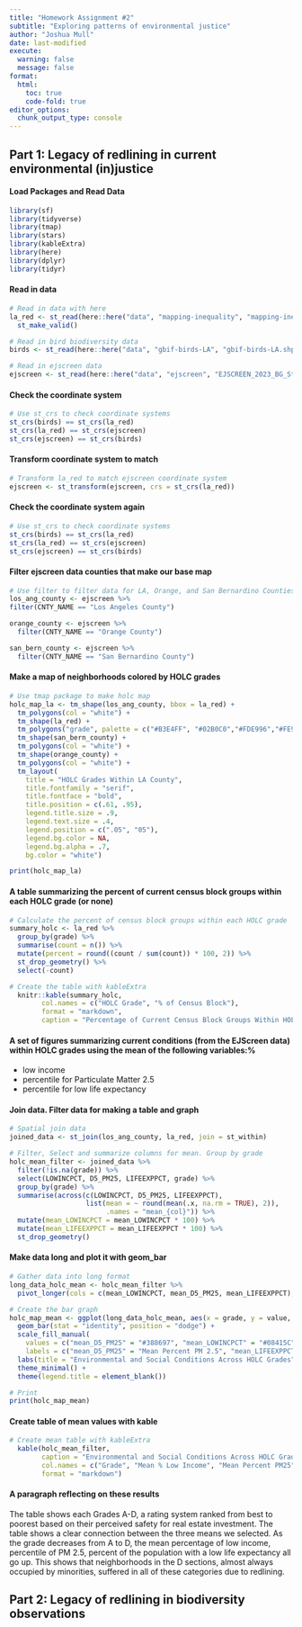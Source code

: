 ```yaml
---
title: "Homework Assignment #2"
subtitle: "Exploring patterns of environmental justice"
author: "Joshua Mull"
date: last-modified
execute:
  warning: false
  message: false
format:
  html:
    toc: true
    code-fold: true
editor_options: 
  chunk_output_type: console
---
```


## Part 1: Legacy of redlining in current environmental (in)justice

#### Load Packages and Read Data

```r
library(sf)
library(tidyverse)
library(tmap)
library(stars)
library(kableExtra)
library(here)
library(dplyr)
library(tidyr)
```

#### Read in data
```r
# Read in data with here
la_red <- st_read(here::here("data", "mapping-inequality", "mapping-inequality-los-angeles.json")) %>% 
  st_make_valid()

# Read in bird biodiversity data
birds <- st_read(here::here("data", "gbif-birds-LA", "gbif-birds-LA.shp"))

# Read in ejscreen data
ejscreen <- st_read(here::here("data", "ejscreen", "EJSCREEN_2023_BG_StatePct_with_AS_CNMI_GU_VI.gdb"))

```

#### Check the coordinate system 
```r
# Use st_crs to check coordinate systems 
st_crs(birds) == st_crs(la_red)
st_crs(la_red) == st_crs(ejscreen)
st_crs(ejscreen) == st_crs(birds)
```

#### Transform coordinate system to match 
```r
# Transform la_red to match ejscreen coordinate system 
ejscreen <- st_transform(ejscreen, crs = st_crs(la_red))
```

#### Check the coordinate system again 
```r
# Use st_crs to check coordinate systems 
st_crs(birds) == st_crs(la_red)
st_crs(la_red) == st_crs(ejscreen)
st_crs(ejscreen) == st_crs(birds)
```

#### Filter ejscreen data counties that make our base map
```r
# Use filter to filter data for LA, Orange, and San Bernardino Counties 
los_ang_county <- ejscreen %>%
filter(CNTY_NAME == "Los Angeles County")

orange_county <- ejscreen %>% 
  filter(CNTY_NAME == "Orange County")

san_bern_county <- ejscreen %>% 
  filter(CNTY_NAME == "San Bernardino County")
```

#### Make a map of neighborhoods colored by HOLC grades
```r
# Use tmap package to make holc map
holc_map_la <- tm_shape(los_ang_county, bbox = la_red) +
  tm_polygons(col = "white") +
  tm_shape(la_red) + 
  tm_polygons("grade", palette = c("#B3E4FF", "#02B0C0","#FDE996","#FE9F6C"), title = "HOLC Grade") +
  tm_shape(san_bern_county) +
  tm_polygons(col = "white") +
  tm_shape(orange_county) +
  tm_polygons(col = "white") +
  tm_layout(
    title = "HOLC Grades Within LA County",
    title.fontfamily = "serif",
    title.fontface = "bold",
    title.position = c(.61, .95),
    legend.title.size = .9,
    legend.text.size = .4,
    legend.position = c(".05", "05"),
    legend.bg.color = NA,
    legend.bg.alpha = .7,
    bg.color = "white")

print(holc_map_la)
```

#### A table summarizing the percent of current census block groups within each HOLC grade (or none)

```r
# Calculate the percent of census block groups within each HOLC grade
summary_holc <- la_red %>%
  group_by(grade) %>%
  summarise(count = n()) %>%
  mutate(percent = round((count / sum(count)) * 100, 2)) %>%
  st_drop_geometry() %>%
  select(-count)

# Create the table with kableExtra
  knitr::kable(summary_holc,
        col.names = c("HOLC Grade", "% of Census Block"),
        format = "markdown",
        caption = "Percentage of Current Census Block Groups Within HOLC Grade")

```

#### A set of figures summarizing current conditions (from the EJScreen data) within HOLC grades using the mean of the following variables:% 
- low income
- percentile for Particulate Matter 2.5
- percentile for low life expectancy

#### Join data. Filter data for making a table and graph
```r
# Spatial join data 
joined_data <- st_join(los_ang_county, la_red, join = st_within)

# Filter, Select and summarize columns for mean. Group by grade
holc_mean_filter <- joined_data %>% 
  filter(!is.na(grade)) %>%
  select(LOWINCPCT, D5_PM25, LIFEEXPPCT, grade) %>%
  group_by(grade) %>% 
  summarise(across(c(LOWINCPCT, D5_PM25, LIFEEXPPCT), 
                   list(mean = ~ round(mean(.x, na.rm = TRUE), 2)),
                        .names = "mean_{col}")) %>%
  mutate(mean_LOWINCPCT = mean_LOWINCPCT * 100) %>%
  mutate(mean_LIFEEXPPCT = mean_LIFEEXPPCT * 100) %>% 
  st_drop_geometry()
```

#### Make data long and plot it with geom_bar
```r
# Gather data into long format
long_data_holc_mean <- holc_mean_filter %>%
  pivot_longer(cols = c(mean_LOWINCPCT, mean_D5_PM25, mean_LIFEEXPPCT), names_to = "variable", values_to = "value")

# Create the bar graph
holc_map_mean <- ggplot(long_data_holc_mean, aes(x = grade, y = value, fill = variable)) +
  geom_bar(stat = "identity", position = "dodge") +
  scale_fill_manual(
    values = c("mean_D5_PM25" = "#388697", "mean_LOWINCPCT" = "#08415C", "mean_LIFEEXPPCT" = "#B5FFE1"),
    labels = c("mean_D5_PM25" = "Mean Percent PM 2.5", "mean_LIFEEXPPCT" = "Mean Percent Low Life Expectency", "mean_LOWINCPCT" = "Mean % Low Income")) +
  labs(title = "Environmental and Social Conditions Across HOLC Grades", x = "Grade", y = "Percentage") +
  theme_minimal() + 
  theme(legend.title = element_blank())

# Print
print(holc_map_mean)
```

#### Create table of mean values with kable
```r
# Create mean table with kableExtra
  kable(holc_mean_filter,
        caption = "Environmental and Social Conditions Across HOLC Grades",
        col.names = c("Grade", "Mean % Low Income", "Mean Percent PM25", "Mean Percent Low Life Expectency"),
        format = "markdown")  

```

#### A paragraph reflecting on these results

The table shows each Grades A-D, a rating system ranked from best to poorest based on their perceived safety for real estate investment. The table shows a clear connection between the three means we selected. As the grade decreases from A to D, the mean percentage of low income, percentile of PM 2.5, percent of the population with a low life expectancy all go up. This shows that neighborhoods in the D sections, almost always occupied by minorities, suffered in all of these categories due to redlining. 

## Part 2: Legacy of redlining in biodiversity observations

```r

```

